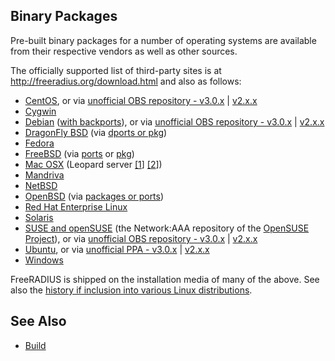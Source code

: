 ==Binary Packages==

Pre-built binary packages for a number of operating systems are available from their respective vendors as well as other sources.

The officially supported list of third-party sites is at http://freeradius.org/download.html and also as follows:

* [[Red Hat FAQ#Current-Pre-built-RPMs-for-RHEL-5-and-CentOS-5|CentOS]], or via [http://software.opensuse.org/download.html?project=home%3Afreeradius%3A3.0.x%3Acentos&package=freeradius unofficial OBS repository - v3.0.x] | [http://software.opensuse.org/download.html?project=home%3Afreeradius%3A2.x.x%3Acentos&package=freeradius v2.x.x]
* [http://freeradius.net Cygwin]
* [http://packages.debian.org/freeradius Debian] ([[building/Debian|with backports]]), or via [http://software.opensuse.org/download.html?project=home%3Afreeradius%3A3.0.x%3Adebian&package=freeradius unofficial OBS repository - v3.0.x] | [http://software.opensuse.org/download.html?project=home%3Afreeradius%3A2.x.x%3Adebian&package=freeradius v2.x.x]
* [https://github.com/DragonFlyBSD/DPorts/tree/master/net DragonFly BSD] (via [https://www.dragonflybsd.org/docs/howtos/HowToDPorts/ dports or pkg])
* [http://koji.fedoraproject.org/koji/packageinfo?packageID=298 Fedora]
* [http://www.freebsd.org/cgi/ports.cgi?query=freeradius&amp;stype=all&amp;sektion=net FreeBSD] (via [https://www.freebsd.org/doc/handbook/ports-using.html ports] or [https://www.freebsd.org/doc/handbook/pkgng-intro.html pkg])
* [http://freeradius.darwinports.com/ Mac OSX] (Leopard server [http://www.apple.com/opensource/ [1]] [http://www.apple.com/server/macosx/leopard/more.html [2]])
* [http://download.opensuse.org/repositories/network:/aaa/ Mandriva]
* [http://pkgsrc.se/net/freeradius NetBSD]
* [http://openports.se/search.php?so=freeradius OpenBSD] (via [http://www.openbsd.org/faq/faq15.html packages or ports])
* [[guide/Red Hat FAQ|Red Hat Enterprise Linux]]
* [[Solaris#wiki-Solaris_Packages|Solaris]]
* [http://download.opensuse.org/repositories/network:/aaa/ SUSE and openSUSE] (the Network:AAA repository of the [http://www.opensuse.org OpenSUSE Project]), or via [http://software.opensuse.org/download.html?project=home%3Afreeradius%3A3.0.x%3Asuse&package=freeradius-server unofficial OBS repository - v3.0.x] | [http://software.opensuse.org/download.html?project=home%3Afreeradius%3A2.x.x%3Asuse&package=freeradius-server v2.x.x]
* [http://packages.ubuntu.com/freeradius Ubuntu], or via [https://launchpad.net/~freeradius/+archive/stable-3.0 unofficial PPA - v3.0.x] | [https://launchpad.net/~freeradius/+archive/stable v2.x.x]
* [http://freeradius.org/business/roadmap.html#windows Windows]

FreeRADIUS is shipped on the installation media of many of the above.
See also the [[building/Linux|history if inclusion into various Linux distributions]].

==See Also==

* [[building/Build|Build]]